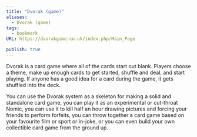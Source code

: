 ```yaml
---
title: "Dvorak (game)"
aliases:
  - Dvorak (game)
tags:
  - bookmark
URL: https://dvorakgame.co.uk/index.php/Main_Page

publish: true
---
```




Dvorak is a card game where all of the cards start out blank. Players choose a theme, make up enough cards to get started, shuffle and deal, and start playing. If anyone has a good idea for a card during the game, it gets shuffled into the deck.

You can use the Dvorak system as a skeleton for making a solid and standalone card game, you can play it as an experimental or cut-throat Nomic, you can use it to kill half an hour drawing pictures and forcing your friends to perform forfeits, you can throw together a card game based on your favourite film or sport or in-joke, or you can even build your own collectible card game from the ground up.